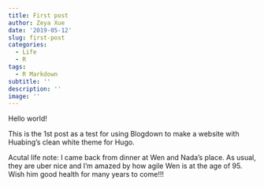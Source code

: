 ```yaml
---
title: First post
author: Zeya Xue
date: '2019-05-12'
slug: first-post
categories:
  - Life
  - R
tags:
  - R Markdown
subtitle: ''
description: ''
image: ''
---
```


Hello world! 

This is the 1st post as a test for using Blogdown to make a website with Huabing’s clean white theme for Hugo.

Acutal life note: I came back from dinner at Wen and Nada’s place. As usual, they are uber nice and I’m amazed by how agile Wen is at the age of 95. Wish him good health for many years to come!!!